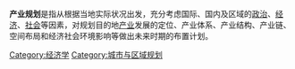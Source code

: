 {{Unreferenced|time=2021-12-29T20:45:14+00:00}}
'''产业规划'''是指从根据当地实际状况出发，充分考虑国际、国内及区域的[[政治|政治]]、[[经济|经济]]、[[社会|社会]]等因素，对规划目的地[[产业|产业]]发展的定位、产业体系、产业结构、产业链、空间布局和经济社会环境影响等做出未来时期的布置计划。
[[Category:经济学|Category:经济学]]
[[Category:城市与区域规划|Category:城市与区域规划]]

{{經濟學小作品}}